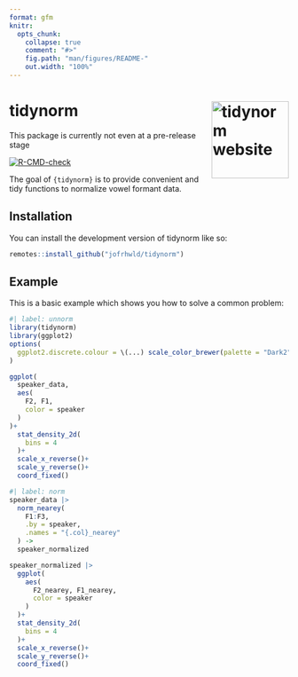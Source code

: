```yaml
---
format: gfm
knitr: 
  opts_chunk: 
    collapse: true
    comment: "#>"
    fig.path: "man/figures/README-"
    out.width: "100%"
---
```


<!-- README.md is generated from README.Rmd. Please edit that file -->


# tidynorm <a href="https://jofrhwld.github.io/tidynorm/"><img src="man/figures/logo.png" align="right" height="139" alt="tidynorm website" /></a>

This package is currently not even at a pre-release stage

<!-- badges: start -->
[![R-CMD-check](https://github.com/JoFrhwld/tidynorm/actions/workflows/R-CMD-check.yaml/badge.svg)](https://github.com/JoFrhwld/tidynorm/actions/workflows/R-CMD-check.yaml)
<!-- badges: end -->

The goal of `{tidynorm}` is to provide convenient and 
tidy functions to normalize vowel formant data.

## Installation

You can install the development version of tidynorm like so:

``` r
remotes::install_github("jofrhwld/tidynorm")
```

## Example

This is a basic example which shows you how to solve a common problem:

```r
#| label: unnorm
library(tidynorm)
library(ggplot2)
options(
  ggplot2.discrete.colour = \(...) scale_color_brewer(palette = "Dark2", ...)
)

ggplot(
  speaker_data,
  aes(
    F2, F1,
    color = speaker
  )
)+
  stat_density_2d(
    bins = 4
  )+
  scale_x_reverse()+
  scale_y_reverse()+
  coord_fixed()
```

```r
#| label: norm
speaker_data |> 
  norm_nearey(
    F1:F3,
    .by = speaker,
    .names = "{.col}_nearey"
  ) ->
  speaker_normalized

speaker_normalized |> 
  ggplot(
    aes(
      F2_nearey, F1_nearey,
      color = speaker
    )
  )+
  stat_density_2d(
    bins = 4
  )+
  scale_x_reverse()+
  scale_y_reverse()+
  coord_fixed()  
```

